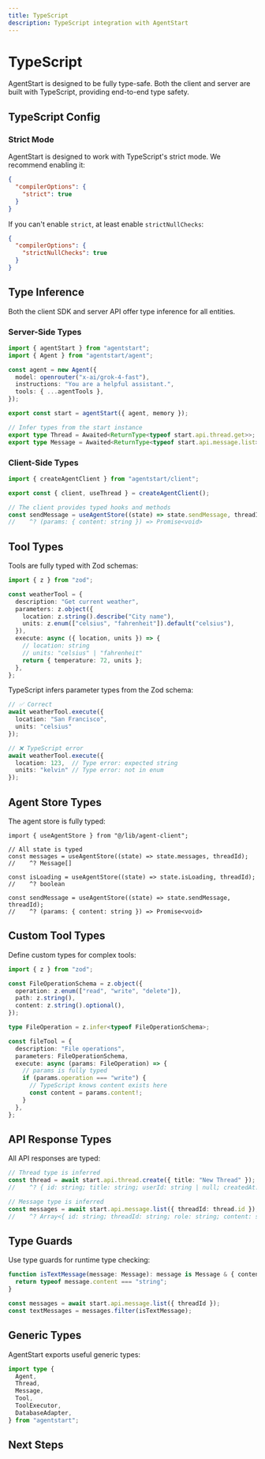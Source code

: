 ```yaml
---
title: TypeScript
description: TypeScript integration with AgentStart
---
```


# TypeScript

AgentStart is designed to be fully type-safe. Both the client and server are built with TypeScript, providing end-to-end type safety.

## TypeScript Config

### Strict Mode

AgentStart is designed to work with TypeScript's strict mode. We recommend enabling it:

```json title="tsconfig.json"
{
  "compilerOptions": {
    "strict": true
  }
}
```

If you can't enable `strict`, at least enable `strictNullChecks`:

```json title="tsconfig.json"
{
  "compilerOptions": {
    "strictNullChecks": true
  }
}
```

## Type Inference

Both the client SDK and server API offer type inference for all entities.

### Server-Side Types

```ts title="lib/agent.ts"
import { agentStart } from "agentstart";
import { Agent } from "agentstart/agent";

const agent = new Agent({
  model: openrouter("x-ai/grok-4-fast"),
  instructions: "You are a helpful assistant.",
  tools: { ...agentTools },
});

export const start = agentStart({ agent, memory });

// Infer types from the start instance
export type Thread = Awaited<ReturnType<typeof start.api.thread.get>>;
export type Message = Awaited<ReturnType<typeof start.api.message.list>>[number];
```

### Client-Side Types

```ts title="lib/agent-client.ts"
import { createAgentClient } from "agentstart/client";

export const { client, useThread } = createAgentClient();

// The client provides typed hooks and methods
const sendMessage = useAgentStore((state) => state.sendMessage, threadId);
//    ^? (params: { content: string }) => Promise<void>
```

## Tool Types

Tools are fully typed with Zod schemas:

```ts
import { z } from "zod";

const weatherTool = {
  description: "Get current weather",
  parameters: z.object({
    location: z.string().describe("City name"),
    units: z.enum(["celsius", "fahrenheit"]).default("celsius"),
  }),
  execute: async ({ location, units }) => {
    // location: string
    // units: "celsius" | "fahrenheit"
    return { temperature: 72, units };
  },
};
```

TypeScript infers parameter types from the Zod schema:

```ts
// ✅ Correct
await weatherTool.execute({ 
  location: "San Francisco",
  units: "celsius" 
});

// ❌ TypeScript error
await weatherTool.execute({ 
  location: 123,  // Type error: expected string
  units: "kelvin" // Type error: not in enum
});
```

## Agent Store Types

The agent store is fully typed:

```tsx
import { useAgentStore } from "@/lib/agent-client";

// All state is typed
const messages = useAgentStore((state) => state.messages, threadId);
//    ^? Message[]

const isLoading = useAgentStore((state) => state.isLoading, threadId);
//    ^? boolean

const sendMessage = useAgentStore((state) => state.sendMessage, threadId);
//    ^? (params: { content: string }) => Promise<void>
```

## Custom Tool Types

Define custom types for complex tools:

```ts
import { z } from "zod";

const FileOperationSchema = z.object({
  operation: z.enum(["read", "write", "delete"]),
  path: z.string(),
  content: z.string().optional(),
});

type FileOperation = z.infer<typeof FileOperationSchema>;

const fileTool = {
  description: "File operations",
  parameters: FileOperationSchema,
  execute: async (params: FileOperation) => {
    // params is fully typed
    if (params.operation === "write") {
      // TypeScript knows content exists here
      const content = params.content!;
    }
  },
};
```

## API Response Types

All API responses are typed:

```ts
// Thread type is inferred
const thread = await start.api.thread.create({ title: "New Thread" });
//    ^? { id: string; title: string; userId: string | null; createdAt: Date; metadata: unknown }

// Message type is inferred
const messages = await start.api.message.list({ threadId: thread.id });
//    ^? Array<{ id: string; threadId: string; role: string; content: string; ... }>
```

## Type Guards

Use type guards for runtime type checking:

```ts
function isTextMessage(message: Message): message is Message & { content: string } {
  return typeof message.content === "string";
}

const messages = await start.api.message.list({ threadId });
const textMessages = messages.filter(isTextMessage);
```

## Generic Types

AgentStart exports useful generic types:

```ts
import type { 
  Agent,
  Thread,
  Message,
  Tool,
  ToolExecutor,
  DatabaseAdapter,
} from "agentstart";
```

## Next Steps

<Cards>
  <Card title="API" href="/docs/concepts/api" />
  <Card title="Client" href="/docs/concepts/client" />
</Cards>
